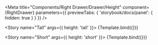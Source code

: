 
<Meta 
  title="Components/Right Drawer/Drawer/Height" 
  component={RightDrawer}
  parameters={{ previewTabs: { 'storybook/docs/panel': { hidden: true } } }}
/>

<Story name="Tall" args={{ height: 'tall' }}>
  {Template.bind({})}
</Story>

<Story name="Short" args={{ height: 'short' }}>
  {Template.bind({})}
</Story>

